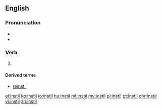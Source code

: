 ==English==
===Pronunciation===
*{{IPA|/ɪnˈstɪl/|lang=en}}
*{{rhymes|ɪl|lang=en}}

===Verb===
{{en-verb|instill}}

# {{alternative spelling of|instill|lang=en}}

====Derived terms====
* [[reinstil]]

[[el:instil]]
[[ko:instil]]
[[io:instil]]
[[hu:instil]]
[[ml:instil]]
[[my:instil]]
[[pl:instil]]
[[pt:instil]]
[[chr:instil]]
[[vi:instil]]
[[zh:instil]]